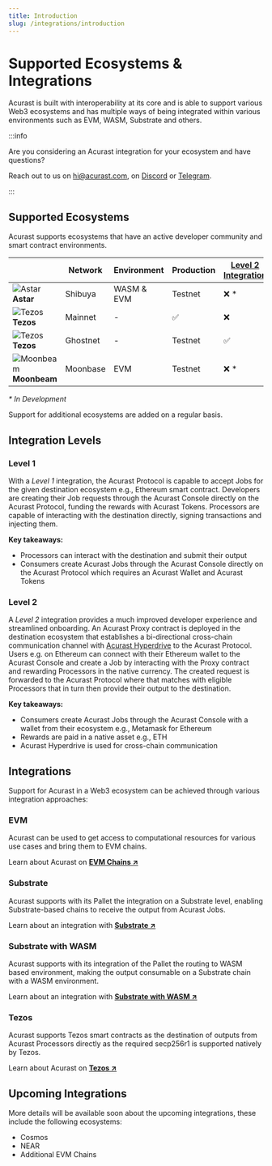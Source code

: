 ```yaml
---
title: Introduction
slug: /integrations/introduction
---
```


# Supported Ecosystems & Integrations

Acurast is built with interoperability at its core and is able to support various Web3 ecosystems and has multiple ways of being integrated within various environments such as EVM, WASM, Substrate and others.

:::info

Are you considering an Acurast integration for your ecosystem and have questions?

Reach out to us on [hi@acurast.com](mailto:hi@acurast.com), on [Discord](https://discord.gg/wqgC6b6aKe) or [Telegram](https://t.me/acurastnetwork).

:::

## Supported Ecosystems

Acurast supports ecosystems that have an active developer community and smart contract environments.

|                                                               | Network  | Environment | Production | [Level 2 Integration](#level-2) |
| ------------------------------------------------------------- | -------- | ----------- | ---------- | ------------------------------- |
| ![Astar](/img/astar-symbol.svg "Astar") **Astar**             | Shibuya  | WASM & EVM  | Testnet    | ❌ \*                           |
| ![Tezos](/img/tezos-symbol.svg "Tezos") **Tezos**             | Mainnet  | -           | ✅         | ❌                              |
| ![Tezos](/img/tezos-symbol.svg "Tezos") **Tezos**             | Ghostnet | -           | Testnet    | ✅                              |
| ![Moonbeam](/img/moonbeam-symbol.svg "Moonbeam") **Moonbeam** | Moonbase | EVM         | Testnet    | ❌ \*                           |

_\* In Development_

Support for additional ecosystems are added on a regular basis.

<div class="padding-vert--md"></div>

## Integration Levels

### Level 1

With a _Level 1_ integration, the Acurast Protocol is capable to accept Jobs for the given destination ecosystem e.g., Ethereum smart contract. Developers are creating their Job requests through the Acurast Console directly on the Acurast Protocol, funding the rewards with Acurast Tokens. Processors are capable of interacting with the destination directly, signing transactions and injecting them.

**Key takeaways:**

- Processors can interact with the destination and submit their output
- Consumers create Acurast Jobs through the Acurast Console directly on the Acurast Protocol which requires an Acurast Wallet and Acurast Tokens

### Level 2

A _Level 2_ integration provides a much improved developer experience and streamlined onboarding. An Acurast Proxy contract is deployed in the destination ecosystem that establishes a bi-directional cross-chain communication channel with [Acurast Hyperdrive](/acurast-protocol/interoperability/hyperdrive) to the Acurast Protocol. Users e.g. on Ethereum can connect with their Ethereum wallet to the Acurast Console and create a Job by interacting with the Proxy contract and rewarding Processors in the native currency. The created request is forwarded to the Acurast Protocol where that matches with eligible Processors that in turn then provide their output to the destination.

**Key takeaways:**

- Consumers create Acurast Jobs through the Acurast Console with a wallet from their ecosystem e.g., Metamask for Ethereum
- Rewards are paid in a native asset e.g., ETH
- Acurast Hyperdrive is used for cross-chain communication

## Integrations

Support for Acurast in a Web3 ecosystem can be achieved through various integration approaches:

### EVM

Acurast can be used to get access to computational resources for various use cases and bring them to EVM chains.

Learn about Acurast on **[EVM Chains ↗](/integrations/evm/)**

### Substrate

Acurast supports with its Pallet the integration on a Substrate level, enabling Substrate-based chains to receive the output from Acurast Jobs.

Learn about an integration with **[Substrate ↗](/integrations/substrate/)**

### Substrate with WASM

Acurast supports with its integration of the Pallet the routing to WASM based environment, making the output consumable on a Substrate chain with a WASM environment.

Learn about an integration with **[Substrate with WASM ↗](/integrations/substrate-wasm/)**

### Tezos

Acurast supports Tezos smart contracts as the destination of outputs from Acurast Processors directly as the required secp256r1 is supported natively by Tezos.

Learn about Acurast on **[Tezos ↗](/integrations/tezos/)**

## Upcoming Integrations

More details will be available soon about the upcoming integrations, these include the following ecosystems:

- Cosmos
- NEAR
- Additional EVM Chains

